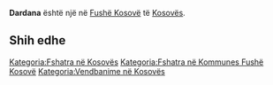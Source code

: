 {{Fshat në 
 | Emri                = Dardana
 | EmriAlt                = 
 | NAME_SHORT_FORM=      
 | NAME_GENERIC=      
 | NAME_SORT_NAME_RO=      DARDANA
 | FULL_NAME_RO = Dardana
 | FULL_NAME_ND_RO=Dardana
 | SORT_NAME_RG=DARDANA
 | FULL_NAME_RG=Dardana
 | FULL_NAME_ND_RG=Dardana
 | SRP_NAME_SHORT_FORM=      
 | SRP_NAME_GENERIC=      
 | SRP_NAME_SORT_NAME_RO=      
 | SRP_FULL_NAME_RO = 
 | SRP_FULL_NAME_ND_RO=
 | SRP_SORT_NAME_RG=
 | SRP_FULL_NAME_RG=
 | SRP_FULL_NAME_ND_RG=
 | Emri (Rasa dhanore) = 
 | Figura              = 
 | Shteti              = Kosovo
 | Komuna              = Fushë Kosovë
 | Kodi postar         = 
 | Sipërfaqja          = 

 | Popullsia           = 

 | Regj. i popullsisë  = 
 | Dend. e popullsisë  = 
 | Faqja zyrtare       = 
 <!--- Koordinatat ----> 
 | Gjerësia            = 42.578056
 | Gjatësia            = 21.580278
 | Lartësia            = 
}}
'''Dardana''' është një [[]] në [[Fushë Kosovë]] të [[Kosovës]].

<!-- == Gjeografia == -->
<!-- == Historia == -->
<!-- == Demografia == -->
== Shih edhe ==
{{Komuna Fushë Kosovë}}
{{Kosovo-Administrata-Cung}}

[[Kategoria:Fshatra në Kosovës]]
[[Kategoria:Fshatra në Kommunes Fushë Kosovë]]
[[Kategoria:Vendbanime në Kosovës]]